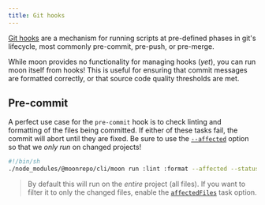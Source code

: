 ```yaml
---
title: Git hooks
---
```


[Git hooks](https://git-scm.com/book/en/v2/Customizing-Git-Git-Hooks) are a mechanism for running
scripts at pre-defined phases in git's lifecycle, most commonly pre-commit, pre-push, or pre-merge.

While moon provides no functionality for managing hooks (_yet_), you can run moon itself from hooks!
This is useful for ensuring that commit messages are formatted correctly, or that source code
quality thresholds are met.

## Pre-commit

A perfect use case for the `pre-commit` hook is to check linting and formatting of the files being
committed. If either of these tasks fail, the commit will abort until they are fixed. Be sure to use
the [`--affected`](../run-task#running-based-on-affected-files-only) option so that we _only run_ on
changed projects!

```bash title=".git/hooks/pre-commit"
#!/bin/sh
./node_modules/@moonrepo/cli/moon run :lint :format --affected --status=staged
```

> By default this will run on the _entire_ project (all files). If you want to filter it to only the
> changed files, enable the [`affectedFiles`](../config/project#affectedfiles) task option.
